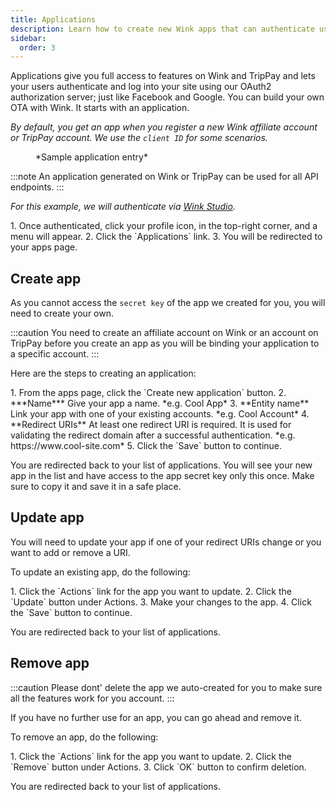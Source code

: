 ```yaml
---
title: Applications
description: Learn how to create new Wink apps that can authenticate users on your own site.
sidebar:
  order: 3
---
```



Applications give you full access to features on Wink and TripPay and lets your users authenticate and log into your site using our OAuth2 authorization server; just like Facebook and Google.
You can build your own OTA with Wink. It starts with an application.

*By default, you get an app when you register a new Wink affiliate account or TripPay account. We use the `client ID` for some scenarios.*

<figure>
<CloudinaryImage
      width="350"
      height="215"
      resize="scale"
      quality="best"
      alt="Sample application"
      src="academy/application"
      errorImage="noimage_opaque_nyrtl0.png"
    />
    <figcaption>*Sample application entry*</figcaption>
</figure>

:::note
An application generated on Wink or TripPay can be used for all API endpoints.
:::

*For this example, we will authenticate via [Wink Studio](https://studio.wink.travel).*

<Steps>
1. Once authenticated, click your profile icon, in the top-right corner, and a menu will appear.
2. Click the `Applications` link.
3. You will be redirected to your apps page.
</Steps>

## Create app

As you cannot access the `secret key` of the app we created for you, you will need to create your own.

:::caution
You need to create an affiliate account on Wink or an account on TripPay before you create an app as you will be binding your application to a specific account.
:::

Here are the steps to creating an application:

<Steps>
1. From the apps page, click the `Create new application` button.
2. ***Name*** Give your app a name. *e.g. Cool App*
3. **Entity name** Link your app with one of your existing accounts. *e.g. Cool Account*
4. **Redirect URIs** At least one redirect URI is required. It is used for validating the redirect domain after a successful authentication. *e.g. https://www.cool-site.com*
5. Click the `Save` button to continue.
</Steps>

You are redirected back to your list of applications. You will see your new app in the list and have access to the app secret key only this once. Make sure to copy it and save it in a safe place.

## Update app

You will need to update your app if one of your redirect URIs change or you want to add or remove a URI.

To update an existing app, do the following:

<Steps>
1. Click the `Actions` link for the app you want to update.
2. Click the `Update` button under Actions.
3. Make your changes to the app.
4. Click the `Save` button to continue.
</Steps>

You are redirected back to your list of applications.

## Remove app

:::caution
Please dont' delete the app we auto-created for you to make sure all the features work for you account.
:::

If you have no further use for an app, you can go ahead and remove it.

To remove an app, do the following:

<Steps>
1. Click the `Actions` link for the app you want to update.
2. Click the `Remove` button under Actions.
3. Click `OK` button to confirm deletion.
</Steps>

You are redirected back to your list of applications.
